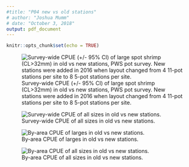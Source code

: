 ```yaml
---
#title: "P04 new vs old stations"
# author: "Joshua Mumm"
# date: "October 3, 2018"
output: pdf_document
---
```


```r
knitr::opts_chunk$set(echo = TRUE)
```

![Survey-wide CPUE (+/- 95% CI) of large spot shrimp (CL>32mm) in old vs new stations, PWS pot survey. New stations were added in 2016 when layout changed from 4 11-pot stations per site to 8 5-pot stations per site.](../figs/surveyWideCPUE_lbs_newVsOld_Lrg.png)

![Survey-wide CPUE of all sizes in old vs new stations.](../figs/surveyWideCPUE_lbs_newVsOld_ALL.png)


![By-area CPUE of larges in old vs new stations.](../figs/byAreaCPUE_lbs_newVsOld_Lrg.png)

![By-area CPUE of all sizes in old vs new stations.](../figs/byAreaCPUE_lbs_newVsOld_All.png)
